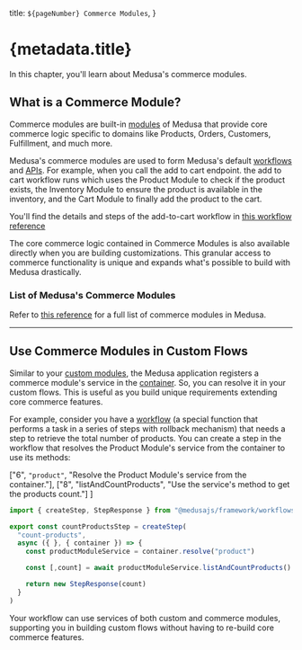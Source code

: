   title: `${pageNumber} Commerce Modules`,
}

# {metadata.title}

In this chapter, you'll learn about Medusa's commerce modules.

## What is a Commerce Module?

Commerce modules are built-in [modules](../page.mdx) of Medusa that provide core commerce logic specific to domains like Products, Orders, Customers, Fulfillment, and much more.

Medusa's commerce modules are used to form Medusa's default [workflows](!resources!/medusa-workflows-reference) and [APIs](!api!/store). For example, when you call the add to cart endpoint. the add to cart workflow runs which uses the Product Module to check if the product exists, the Inventory Module to ensure the product is available in the inventory, and the Cart Module to finally add the product to the cart.

<Note title="Tip">

You'll find the details and steps of the add-to-cart workflow in [this workflow reference](!resources!/references/medusa-workflows/addToCartWorkflow)

</Note>

The core commerce logic contained in Commerce Modules is also available directly when you are building customizations. This granular access to commerce functionality is unique and expands what's possible to build with Medusa drastically.

### List of Medusa's Commerce Modules

Refer to [this reference](!resources!/commerce-modules) for a full list of commerce modules in Medusa.

---

## Use Commerce Modules in Custom Flows

Similar to your [custom modules](../page.mdx), the Medusa application registers a commerce module's service in the [container](../../medusa-container/page.mdx). So, you can resolve it in your custom flows. This is useful as you build unique requirements extending core commerce features.

For example, consider you have a [workflow](../../../fundamentals/workflows/page.mdx) (a special function that performs a task in a series of steps with rollback mechanism) that needs a step to retrieve the total number of products. You can create a step in the workflow that resolves the Product Module's service from the container to use its methods:

  ["6", `"product"`, "Resolve the Product Module's service from the container."],
  ["8", "listAndCountProducts", "Use the service's method to get the products count."]
]

```ts highlights={highlights}
import { createStep, StepResponse } from "@medusajs/framework/workflows-sdk"

export const countProductsStep = createStep(
  "count-products",
  async ({ }, { container }) => {
    const productModuleService = container.resolve("product")

    const [,count] = await productModuleService.listAndCountProducts()

    return new StepResponse(count)
  }
)
```

Your workflow can use services of both custom and commerce modules, supporting you in building custom flows without having to re-build core commerce features.
